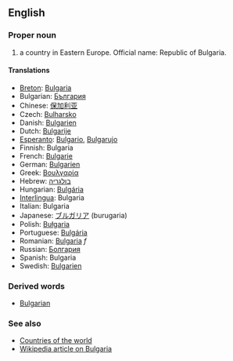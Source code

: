 ==English==

===Proper noun===

# a country in Eastern Europe. Official name: Republic of Bulgaria.

====Translations====
*[[Breton]]: [[Bulgaria]]
*Bulgarian: [[България]]
*Chinese: [[保加利亚]]
*Czech: [[Bulharsko]]
*Danish: [[Bulgarien]]
*Dutch: [[Bulgarije]]
*[[Esperanto]]: [[Bulgario]], [[Bulgarujo]]
*Finnish: Bulgaria
*French: [[Bulgarie]]
*German: [[Bulgarien]]
*Greek: [[Βουλγαρία]]
*Hebrew: [[בולגריה]]
*Hungarian: [[Bulgária]]
*[[Interlingua]]: Bulgaria
*Italian: Bulgaria
*Japanese: [[ブルガリア]] (burugaria)
*Polish: [[Bułgaria]]
*Portuguese: [[Bulgária]]
*Romanian: [[Bulgaria]] ''f''
*Russian: [[Болгария]]
*Spanish: Bulgaria
*Swedish: [[Bulgarien]]

===Derived words===

*[[Bulgarian]]

===See also===
*[[Countries of the world]]
*[[w:Bulgaria|Wikipedia article on Bulgaria]]